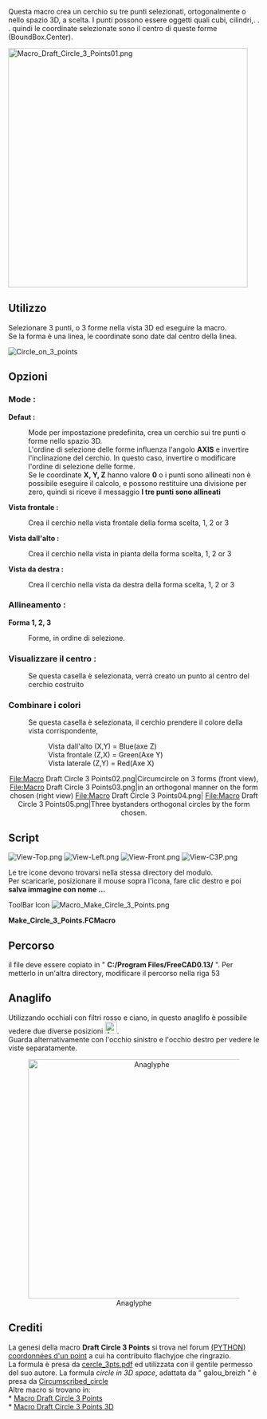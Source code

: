 <languages/>
<div class="mw-translate-fuzzy">
{{Macro/it
|Name=Macro Make Circle 3 Points
|Icon=Macro_Make_Circle_3_Points.png
|Translate=Cerchio da 3 punti
|Description=Crea un cerchio passante per tre punti selezionati nello spazio
|Author=Mario52
|Version=1.0
|Date=2014-08-08
|FCVersion=All
|Download=[https://www.freecadweb.org/wiki/images/c/c7/Macro_Make_Circle_3_Points.png ToolBar Icon]<br/>[https://www.freecadweb.org/wiki/images/f/fb/View-Top.png Icon View-Top]<br/>[https://www.freecadweb.org/wiki/images/c/ca/View-Left.png Icon View-Left]<br/>[https://www.freecadweb.org/wiki/images/6/64/View-Front.png Icon View-Front]<br/>[https://www.freecadweb.org/wiki/images/1/19/View-C3P.png Icon View-C3P]
}}
</div>

Questa macro crea un cerchio su tre punti selezionati, ortogonalmente o nello spazio 3D, a scelta. I punti possono essere oggetti quali cubi, cilindri,. . . quindi le coordinate selezionate sono il centro di queste forme (BoundBox.Center).

[[File:Macro Draft Circle 3 Points01.png|480px]]
{{Caption|Circle built on 3 selected points}}

==Utilizzo==
Selezionare 3 punti, o 3 forme nella vista 3D ed eseguire la macro.<br />
Se la forma è una linea, le coordinate sono date dal centro della linea.

[[File:Circle_on_3_points.png|Circle_on_3_points]]
{{clear}}

==Opzioni== 
===Mode :===
'''Defaut :''' 
: Mode per impostazione predefinita, crea un cerchio sui tre punti o forme nello spazio 3D.
: L'ordine di selezione delle forme influenza l'angolo '''AXIS''' e invertire l'inclinazione del cerchio. In questo caso, invertire o modificare l'ordine di selezione delle forme.
: Se le coordinate '''X, Y, Z''' hanno valore '''0''' o i punti sono allineati non è possibile eseguire il calcolo, e possono restituire una divisione per zero, quindi si riceve il messaggio '''I tre punti sono allineati'''

'''Vista frontale :''' 
: Crea il cerchio nella vista frontale della forma scelta, 1, 2 or 3 
'''Vista dall'alto :''' 
:Crea il cerchio nella vista in pianta della forma scelta, 1, 2 or 3 
'''Vista da destra :''' 
:Crea il cerchio nella vista da destra della forma scelta, 1, 2 or 3

===Allineamento :===
'''Forma 1, 2, 3'''
: Forme, in ordine di selezione.

===Visualizzare il centro :===
: Se questa casella è selezionata, verrà creato un punto al centro del cerchio costruito

===Combinare i colori===
: Se questa casella è selezionata, il cerchio prendere il colore della vista corrispondente,

::Vista dall'alto (X,Y) = Blue(axe Z) 
::Vista frontale (Z,X) = Green(Axe Y) 
::Vista laterale (Z,Y) = Red(Axe X)

 
{{clear}} 
<center> 
<gallery widths="200" heights="100"> 
File:Macro Draft Circle 3 Points02.png|Circumcircle on 3 forms (front view), 
File:Macro Draft Circle 3 Points03.png|in an orthogonal manner on the form chosen (right view) 
File:Macro Draft Circle 3 Points04.png| File:Macro Draft Circle 3 Points05.png|Three bystanders orthogonal circles by the form chosen. 
</gallery> 
</center>


==Script==

[[Image:View-Top.png]] [[Image:View-Left.png]] [[Image:View-Front.png]] [[Image:View-C3P.png]]

Le tre icone devono trovarsi nella stessa directory del modulo.<br />
Per scaricarle, posizionare il mouse sopra l'icona,  fare clic destro e poi '''salva immagine con nome ...'''


ToolBar Icon [[Image:Macro_Make_Circle_3_Points.png]]

'''Make_Circle_3_Points.FCMacro'''

{{MacroCode|code=
# -*- coding: utf-8 -*-
# Cercle sur 3 points.py
# create a circle from 3 points selected
# combination of the two programs 'create a circle from 3 points selected'
# with as options (orthogonal) circle can be built on a choice plans
# to coordinate one of the three selected choice shapes
# mode by default, creates the circle in 3D space
# the options create the circle of orthogonal way on the map and view the choice
# with the creation of a central color related to the axes Y/N Y/N
# 04/03/2013 # 24/03/2013 # 08/08/2014 by mario52
# the formula adapted (with permission of its author) by "mario52" for orthogonal circles comes from
# http://www-obs.univ-lyon1.fr/labo/fc/Ateliers_archives/ateliers_2005-06/cercle_3pts.pdf
# read the note in pdf, on the order of selection points,
# If the formula returns an error (example the 3 points in the same alignment)
# the formula adapted by "galou_breizh" for the cecle in 3D space comes from
# https://en.wikipedia.org/wiki/Circumscribed_circle
# the window is always visible and allows you to work on other programs
# as for example to select other items in FreeCAD

#08/08/2014 PyQt4 and PySide

#OS: Windows Vista
#Word size: 32-bit
#Version: 0.14.3700 (Git)
#Branch: releases/FreeCAD-0-14
#Hash: 32f5aae0a64333ec8d5d160dbc46e690510c8fe1
#Python version: 2.6.2
#Qt version: 4.5.2
#Coin version: 3.1.0
#SoQt version: 1.4.1
#OCC version: 6.5.1

try:
    import PyQt4
    from PyQt4 import QtCore, QtGui
except Exception:
    import PySide
    from PySide import QtCore, QtGui

import Draft, Part, FreeCAD, math, PartGui, FreeCADGui
from math import sqrt, pi, sin, cos, asin
from FreeCAD import Base
 
                    # vueChoix = 0 et alignerSur = 0 , mode par défaut
global vueChoix		# choix de la vue Dessus=1 XY, vue Face=2 ZX, vue Droite=3 ZY (Orthogonal)
global alignerSur   # aligne le cercle sur une forme au choix (1,2 ou 3) ou sur Z=0 (Orthogonal)
global afficherPoint# affiche le point central du cercle
global colorer     	# colorer suivant l'axe 1=Ok 0=Couleur courante uniquement Orthogonal !
vueChoix = 0
alignerSur = 0
afficherPoint = 1
colorer = 1
 
try:
    _fromUtf8 = QtCore.QString.fromUtf8
except AttributeError:
    def _fromUtf8(s):
        return s
 
try:
    _encoding = QtGui.QApplication.UnicodeUTF8
    def _translate(context, text, disambig):
        return QtGui.QApplication.translate(context, text, disambig, _encoding)
except AttributeError:
    def _translate(context, text, disambig):
        return QtGui.QApplication.translate(context, text, disambig)
 
class Ui_MainWindow(object):
 
    def __init__(self, MainWindow):
        self.window = MainWindow
        path = FreeCAD.ConfigGet("AppHomePath") # chemin 
 
        MainWindow.setObjectName(_fromUtf8("MainWindow"))
        MainWindow.resize(490, 302)
        MainWindow.setWindowIcon(QtGui.QIcon(path+'View-C3P.png'))
        self.centralWidget = QtGui.QWidget(MainWindow)
        self.centralWidget.setObjectName(_fromUtf8("centralWidget"))
 
        self.groupBox = QtGui.QGroupBox(self.centralWidget)
        self.groupBox.setGeometry(QtCore.QRect(20, 10, 130, 161))
        self.groupBox.setObjectName(_fromUtf8("groupBox_1"))
 
        self.radioButton_1 = QtGui.QRadioButton(self.groupBox)
        self.radioButton_1.setGeometry(QtCore.QRect(10, 30, 130, 20))
        self.radioButton_1.setChecked(True)
        self.radioButton_1.setObjectName(_fromUtf8("radioButton_1"))
        self.radioButton_1.clicked.connect(self.on_radioButton_1_clicked) #connection radioButton_1
        self.radioButton_1.setToolTip(_translate("MainWindow", "Cercle sur 3 points dans l'espace", None))
 
        self.radioButton_2 = QtGui.QRadioButton(self.groupBox)
        self.radioButton_2.setGeometry(QtCore.QRect(10, 60, 130, 20))
        self.radioButton_2.setObjectName(_fromUtf8("radioButton_2"))
        self.radioButton_2.clicked.connect(self.on_radioButton_2_clicked) #connection radioButton_2
        self.radioButton_2.setToolTip(_translate("MainWindow", "Cercle orthogonal sur la vue de face", None))
        #self.image_01 = "C:\Program Files\FreeCAD0.13\View-Front.png"
        self.image_01 = path+"View-Front.png"
        icon01 = QtGui.QIcon() 
        icon01.addPixmap(QtGui.QPixmap(self.image_01),QtGui.QIcon.Normal, QtGui.QIcon.Off)
        self.radioButton_2.setIcon(icon01) 
 
        self.radioButton_3 = QtGui.QRadioButton(self.groupBox)
        self.radioButton_3.setGeometry(QtCore.QRect(10, 90, 130, 20))
        self.radioButton_3.setObjectName(_fromUtf8("radioButton_3"))
        self.radioButton_3.clicked.connect(self.on_radioButton_3_clicked) #connection radioButton_3
        self.radioButton_3.setToolTip(_translate("MainWindow", "Cercle orthogonal sur la vue de dessus", None))
        #self.image_02 = "C:\Program Files\FreeCAD0.13\View-Top.png"
        self.image_02 = path+"View-Top.png"
        icon02 = QtGui.QIcon() 
        icon02.addPixmap(QtGui.QPixmap(self.image_02),QtGui.QIcon.Normal, QtGui.QIcon.Off)
        self.radioButton_3.setIcon(icon02) 
 
        self.radioButton_4 = QtGui.QRadioButton(self.groupBox)
        self.radioButton_4.setGeometry(QtCore.QRect(10, 120, 130, 20))
        self.radioButton_4.setObjectName(_fromUtf8("radioButton_4"))
        self.radioButton_4.clicked.connect(self.on_radioButton_4_clicked) #connection radioButton_4
        self.radioButton_4.setToolTip(_translate("MainWindow", "Cercle orthogonal sur la vue de droite", None))
        #self.image_03 = "C:\Program Files\FreeCAD0.13\View-Left.png"
        self.image_03 = path+"View-Left.png"
        icon03 = QtGui.QIcon() 
        icon03.addPixmap(QtGui.QPixmap(self.image_03),QtGui.QIcon.Normal, QtGui.QIcon.Off)
        self.radioButton_4.setIcon(icon03) 
 
        self.groupBox_2 = QtGui.QGroupBox(self.centralWidget)
        self.groupBox_2.setGeometry(QtCore.QRect(170, 10, 120, 161))
        self.groupBox_2.setObjectName(_fromUtf8("groupBox_2"))
 
        self.radioButton_5 = QtGui.QRadioButton(self.groupBox_2)
        self.radioButton_5.setGeometry(QtCore.QRect(10, 30, 95, 20))
        self.radioButton_5.setChecked(True)
        self.radioButton_5.setObjectName(_fromUtf8("radioButton_5"))
        self.radioButton_5.clicked.connect(self.on_radioButton_5_clicked) #connection radioButton_5
        self.radioButton_5.setToolTip(_translate("MainWindow", "Cercle sur 3 points dans l'espace", None))
 
        self.radioButton_6 = QtGui.QRadioButton(self.groupBox_2)
        self.radioButton_6.setGeometry(QtCore.QRect(10, 60, 95, 20))
        self.radioButton_6.setObjectName(_fromUtf8("radioButton_6"))
        self.radioButton_6.clicked.connect(self.on_radioButton_6_clicked) #connection radioButton_6
        self.radioButton_6.setToolTip(_translate("MainWindow", "Cercle orthogonal sur la forme 1", None))
 
        self.radioButton_7 = QtGui.QRadioButton(self.groupBox_2)
        self.radioButton_7.setGeometry(QtCore.QRect(10, 90, 95, 20))
        self.radioButton_7.setObjectName(_fromUtf8("radioButton_7"))
        self.radioButton_7.clicked.connect(self.on_radioButton_7_clicked) #connection radioButton_7
        self.radioButton_7.setToolTip(_translate("MainWindow", "Cercle orthogonal sur la forme 2", None))
 
        self.radioButton_8 = QtGui.QRadioButton(self.groupBox_2)
        self.radioButton_8.setGeometry(QtCore.QRect(10, 120, 95, 20))
        self.radioButton_8.setObjectName(_fromUtf8("radioButton_8"))
        self.radioButton_8.clicked.connect(self.on_radioButton_8_clicked) #connection radioButton_8
        self.radioButton_8.setToolTip(_translate("MainWindow", "Cercle orthogonal sur la forme 3", None))
 
        self.checkBox_1 = QtGui.QCheckBox(self.centralWidget)
        self.checkBox_1.setGeometry(QtCore.QRect(20, 190, 140, 20))
        self.checkBox_1.setChecked(True)
        self.checkBox_1.setObjectName(_fromUtf8("checkBox_1"))
        self.checkBox_1.setToolTip(_translate("MainWindow", "Affiche un point sur le centre du cercle", None))
#        self.checkBox_1.clicked.connect(self.on_checkBox_1_clicked) #connection checkBox_1
 
        self.checkBox_2 = QtGui.QCheckBox(self.centralWidget)
        self.checkBox_2.setGeometry(QtCore.QRect(170, 190, 150, 20))
        self.checkBox_2.setChecked(True)
        self.checkBox_2.setObjectName(_fromUtf8("checkBox_2"))
        self.checkBox_2.setToolTip(_translate("MainWindow", "Associe la couleur du cercle à la couleur des axes X,Y,Z (Orthogonal)", None))
#        self.checkBox_2.clicked.connect(self.on_checkBox_2_clicked) #connection checkBox_1
 
        self.lineEdit_1 = QtGui.QLineEdit(self.centralWidget)
        self.lineEdit_1.setGeometry(QtCore.QRect(320, 30, 151, 22))
        self.lineEdit_1.setObjectName(_fromUtf8("lineEdit_1"))
        self.lineEdit_1.setReadOnly(True)
 
        self.lineEdit_2 = QtGui.QLineEdit(self.centralWidget)
        self.lineEdit_2.setGeometry(QtCore.QRect(320, 80, 151, 22))
        self.lineEdit_2.setObjectName(_fromUtf8("lineEdit_2"))
        self.lineEdit_2.setReadOnly(True)
 
        self.lineEdit_3 = QtGui.QLineEdit(self.centralWidget)
        self.lineEdit_3.setGeometry(QtCore.QRect(320, 130, 151, 22))
        self.lineEdit_3.setObjectName(_fromUtf8("lineEdit_3"))
        self.lineEdit_3.setReadOnly(True)
 
        self.lineEdit_4 = QtGui.QLineEdit(self.centralWidget)
        self.lineEdit_4.setGeometry(QtCore.QRect(320, 180, 151, 22))
        self.lineEdit_4.setObjectName(_fromUtf8("lineEdit_4"))
        self.lineEdit_4.setReadOnly(True)
 
        self.lineEdit_5 = QtGui.QLineEdit(self.centralWidget)
        self.lineEdit_5.setGeometry(QtCore.QRect(320, 230, 151, 22))
        self.lineEdit_5.setObjectName(_fromUtf8("lineEdit_5"))
        self.lineEdit_5.setReadOnly(True)
 
        self.label_1 = QtGui.QLabel(self.centralWidget)
        self.label_1.setGeometry(QtCore.QRect(320, 10, 91, 16))
        self.label_1.setObjectName(_fromUtf8("label_1"))
 
        self.label_2 = QtGui.QLabel(self.centralWidget)
        self.label_2.setGeometry(QtCore.QRect(320, 60, 91, 16))
        self.label_2.setObjectName(_fromUtf8("label_2"))
 
        self.label_3 = QtGui.QLabel(self.centralWidget)
        self.label_3.setGeometry(QtCore.QRect(320, 110, 91, 16))
        self.label_3.setObjectName(_fromUtf8("label_3"))
 
        self.label_4 = QtGui.QLabel(self.centralWidget)
        self.label_4.setGeometry(QtCore.QRect(320, 160, 53, 16))
        self.label_4.setObjectName(_fromUtf8("label_4"))
 
        self.label_5 = QtGui.QLabel(self.centralWidget)
        self.label_5.setGeometry(QtCore.QRect(320, 210, 81, 16))
        self.label_5.setObjectName(_fromUtf8("label_5"))
 
        self.pushButton_1 = QtGui.QPushButton(self.centralWidget)
        self.pushButton_1.setGeometry(QtCore.QRect(20, 230, 90, 28))
        self.pushButton_1.setObjectName(_fromUtf8("pushButton_1"))
        self.pushButton_1.clicked.connect(self.on_pushButton_1_clicked) #connection pushButton_1
        self.pushButton_1.setToolTip(_translate("MainWindow", "Quitte la fonction", None))
 
        self.pushButton_2 = QtGui.QPushButton(self.centralWidget)
        self.pushButton_2.setGeometry(QtCore.QRect(110, 230, 90, 28))
        self.pushButton_2.setObjectName(_fromUtf8("pushButton_2"))
        self.pushButton_2.clicked.connect(self.on_pushButton_2_clicked) #connection pushButton_2
        self.pushButton_2.setToolTip(_translate("MainWindow", "Applique la fonction sans quitter", None))
        #self.pushButton_2.setStyleSheet("background-color: red") #cette fonction donne une couleur au bouton
        #self.pushButton_2.setStyleSheet("color : #ff0000") #cette fonction donne une couleur au texte du bouton
        #self.pushButton_2.setStyleSheet("color : #ff0000; background-color : #0000ff;" ) #combinaison des deux
 
        self.pushButton_3 = QtGui.QPushButton(self.centralWidget)
        self.pushButton_3.setGeometry(QtCore.QRect(200, 230, 90, 28))
        self.pushButton_3.setObjectName(_fromUtf8("pushButton_3"))
        self.pushButton_3.clicked.connect(self.on_pushButton_3_clicked) #connection pushButton_3
        self.pushButton_3.setToolTip(_translate("MainWindow", "Définit le mode par défaut (Cercle sur 3 points dans l'espace)", None))
 
        MainWindow.setCentralWidget(self.centralWidget)
        self.statusBar = QtGui.QStatusBar(MainWindow)
        self.statusBar.setObjectName(_fromUtf8("statusBar"))
        MainWindow.setStatusBar(self.statusBar)
 
        self.retranslateUi(MainWindow)
        QtCore.QMetaObject.connectSlotsByName(MainWindow)
 
    def retranslateUi(self, MainWindow):
        try:
            MainWindow.setWindowFlags(PyQt4.QtCore.Qt.WindowStaysOnTopHint) # PyQt4 cette fonction met la fenêtre en avant
        except Exception:
            MainWindow.setWindowFlags(PySide.QtCore.Qt.WindowStaysOnTopHint) # PySide cette fonction met la fenêtre en avant
        #MainWindow.setStyleSheet("background-color: red") #cette fonction donne une couleur à la fenêtre
        #MainWindow.setWindowOpacity(0.5)    #cette fonction donne une transparence à la fenêtre
        MainWindow.setWindowTitle(_translate("MainWindow", "Cercle sur 3 points", None))
        self.groupBox.setTitle(_translate("MainWindow", "Mode", None))
        self.radioButton_1.setText(_translate("MainWindow", "Défaut", None))
        self.radioButton_2.setText(_translate("MainWindow", "Vue  Face", None))
        self.radioButton_3.setText(_translate("MainWindow", "Vue Dessus", None))
        self.radioButton_4.setText(_translate("MainWindow", "Vue Droite", None))
        self.groupBox_2.setTitle(_translate("MainWindow", "Alignement sur", None))
        self.radioButton_5.setText(_translate("MainWindow", "Défaut", None))
        self.radioButton_6.setText(_translate("MainWindow", "Forme 1", None))
        self.radioButton_7.setText(_translate("MainWindow", "Forme 2", None))
        self.radioButton_8.setText(_translate("MainWindow", "Forme 3", None))
        self.checkBox_1.setText(_translate("MainWindow", "Afficher le centre", None))
        self.checkBox_2.setText(_translate("MainWindow", "Associer les couleurs", None))
        self.label_1.setText(_translate("MainWindow", "Coordonnée X", None))
        self.label_2.setText(_translate("MainWindow", "Coordonnée Y", None))
        self.label_3.setText(_translate("MainWindow", "Coordonnée Z", None))
        self.label_4.setText(_translate("MainWindow", "Rayon", None))
        self.label_5.setText(_translate("MainWindow", "Angle", None))
        self.pushButton_1.setText(_translate("MainWindow", "Quitter", None))
        self.pushButton_2.setText(_translate("MainWindow", "Appliquer", None))
        self.pushButton_3.setText(_translate("MainWindow", "Défaut", None))
    # première série de radioboutons
    def on_radioButton_1_clicked(self):
        if self.radioButton_1.isChecked():
            self.radioButton_5.setChecked(True)
    def on_radioButton_2_clicked(self):
        if self.radioButton_5.isChecked():
            self.radioButton_6.setChecked(True)
    def on_radioButton_3_clicked(self):
        if self.radioButton_5.isChecked():
            self.radioButton_6.setChecked(True)
    def on_radioButton_4_clicked(self):
        if self.radioButton_5.isChecked():
            self.radioButton_6.setChecked(True)
    # deuxième série de radioboutons
    def on_radioButton_5_clicked(self):
        if self.radioButton_5.isChecked():
            self.radioButton_1.setChecked(True)
    def on_radioButton_6_clicked(self):
        if self.radioButton_1.isChecked():
            self.radioButton_2.setChecked(True)
    def on_radioButton_7_clicked(self):
        if self.radioButton_1.isChecked():
            self.radioButton_2.setChecked(True)
    def on_radioButton_8_clicked(self):
        if self.radioButton_1.isChecked():
            self.radioButton_2.setChecked(True)
    # Boutons
    def on_pushButton_1_clicked(self):    # Bouton Quitte la fonction
        App.Console.PrintMessage("Terminé\r\n")
        self.window.hide()
 
    def on_pushButton_2_clicked(self):    # Bouton Appliquer
        if self.radioButton_1.isChecked():
            vueChoix=0
        if self.radioButton_2.isChecked():
            vueChoix=1
        if self.radioButton_3.isChecked():
            vueChoix=2
        if self.radioButton_4.isChecked():
            vueChoix=3
 
        if self.radioButton_5.isChecked():
            alignerSur=0
        if self.radioButton_6.isChecked():
            alignerSur=1
        if self.radioButton_7.isChecked():
            alignerSur=2
        if self.radioButton_8.isChecked():
            alignerSur=3
 
        if self.checkBox_1.checkState()==0:
            afficherPoint=0
        else:
            afficherPoint=1
        if self.checkBox_2.checkState()==0:
            colorer=0
        else:
            colorer=1
 
        # App.Console.PrintMessage("Appliquer\r\n")
        # App.Console.PrintMessage(str(vueChoix)+" \t")
        # App.Console.PrintMessage(str(alignerSur)+" \t")
        # App.Console.PrintMessage(str(afficherPoint)+" \t")
        # App.Console.PrintMessage(str(colorer)+" \r\n")
 
        def errorDialog(msg):
            # Create a simple dialog QMessageBox
            # The first argument indicates the icon used: one of QtGui.QMessageBox.{NoIcon, Information, Warning, Critical, Question} 
            diag = QtGui.QMessageBox(QtGui.QMessageBox.Critical,u"Error Message",msg)
            try:
                diag.setWindowFlags(PyQt4.QtCore.Qt.WindowStaysOnTopHint) # PyQt4 cette fonction met la fenêtre en avant
            except Exception:
                diag.setWindowFlags(PySide.QtCore.Qt.WindowStaysOnTopHint) # PySide cette fonction met la fenêtre en avant
            #diag.setWindowModality(QtCore.Qt.ApplicationModal) # la fonction a été désactivée pour favoriser "WindowStaysOnTopHint"
            diag.exec_()
 
        def affiche(x,y,z,rayon,r,v,b,afficherPoint,angle):
            pl.Base=FreeCAD.Vector(x,y,z)
            Draft.makeCircle((rayon),placement=pl,face=False,support=None)
            if colorer==1:    
                FreeCADGui.activeDocument().activeObject().LineColor = (r,v,b)
            if afficherPoint==1:
                Draft.makePoint(x,y,z)
                if colorer==1:
                    FreeCADGui.activeDocument().activeObject().PointColor = (r,v,b)
            str(self.lineEdit_1.setText(str(x)))
            str(self.lineEdit_2.setText(str(y)))
            str(self.lineEdit_3.setText(str(z)))
            str(self.lineEdit_4.setText(str(rayon)))
            str(self.lineEdit_5.setText(str(angle)))
 
        # prendre les objets selectionnes
        sel = FreeCADGui.Selection.getSelection()           
        i=0
        centreX=0;centreY=0;rayon=0
 
        # S'il y a 3 points sélectionnés alors..
        if len(sel)==3 :
            i=0
            ta=[0,0,0,0,0,0,0,0,0]
            for obj in sel:
                x=(obj.Shape.BoundBox.Center)
                ta[i+0]=(x.x)
                ta[i+1]=(x.y)
                ta[i+2]=(x.z)
                i=i+3
 
            if vueChoix==3:        # Vue de droite ZY (Rouge)
                z_point_1=ta[0]
                x_point_1=ta[1]
                y_point_1=ta[2]
 
                z_point_2=ta[3]
                x_point_2=ta[4]
                y_point_2=ta[5]
 
                z_point_3=ta[6]
                x_point_3=ta[7]
                y_point_3=ta[8]
 
            elif vueChoix==2:    # Vue de face ZX (Vert)
                y_point_1=ta[0]
                z_point_1=ta[1]
                x_point_1=ta[2]
 
                y_point_2=ta[3]
                z_point_2=ta[4]
                x_point_2=ta[5]
 
                y_point_3=ta[6]
                z_point_3=ta[7]
                x_point_3=ta[8]
 
            else:                # Vue de dessus XY (Bleu)
                x_point_1=ta[0]
                y_point_1=ta[1]
                z_point_1=ta[2]
 
                x_point_2=ta[3]
                y_point_2=ta[4]
                z_point_2=ta[5]
 
                x_point_3=ta[6]
                y_point_3=ta[7]
                z_point_3=ta[8]
 
            # Calcul des coordonnées du centre du cercle    
            try:
                centreX =((x_point_3**2-x_point_2**2+y_point_3**2-y_point_2**2)/(2*(y_point_3-y_point_2))-(x_point_2**2-x_point_1**2+y_point_2**2-y_point_1**2)/(2*(y_point_2-y_point_1)))/((x_point_3-x_point_2)/(y_point_3-y_point_2)-(x_point_2-x_point_1)/(y_point_2-y_point_1))
                centreY =-(x_point_2-x_point_1)/(y_point_2-y_point_1)*centreX+(x_point_2**2-x_point_1**2+y_point_2**2-y_point_1**2)/(2*(y_point_2-y_point_1))
                rayon =sqrt((x_point_1-centreX)**2+(y_point_1-centreY)**2)
            except:
                errorDialog(u"Calcul impossible trop d'élements alignés")
            else:
            #finally: # si finally est présent, il sera TOUJOURS exécuté
               # Définition de la coordonnée Z
                centreZ=0
                # Création du cercle
                pl=FreeCAD.Placement()
                if vueChoix==1:    # Plan XY Dessus
                    pl.Rotation.Q=(0,0,0,1.0)
                    if alignerSur==1:    
                        affiche(centreX,centreY,z_point_1,rayon,0.0,0.0,1.0,afficherPoint,0)
                    elif alignerSur==2:
                        affiche(centreX,centreY,z_point_2,rayon,0.0,0.0,1.0,afficherPoint,0)
                    elif alignerSur==3:
                        affiche(centreX,centreY,z_point_3,rayon,0.0,0.0,1.0,afficherPoint,0)
                elif vueChoix==2:    # Plan XZ Face
                    pl.Rotation.Q=(1,0,0,1.0)
                    if alignerSur==1:    
                        affiche(centreY,z_point_1,centreX,rayon,0.0,1.0,0.0,afficherPoint,0)
                    elif alignerSur==2:
                        affiche(centreY,z_point_2,centreX,rayon,0.0,1.0,0.0,afficherPoint,0)
                    elif alignerSur==3:
                        affiche(centreY,z_point_3,centreX,rayon,0.0,1.0,0.0,afficherPoint,0)
                elif vueChoix==3:    # Plan YZ Droite
                    pl.Rotation.Q=(0,1,0,1.0)
                    if alignerSur==1:    
                        affiche(z_point_1,centreX,centreY,rayon,1.0,0.0,0.0,afficherPoint,0)
                    elif alignerSur==2:
                        affiche(z_point_2,centreX,centreY,rayon,1.0,0.0,0.0,afficherPoint,0)
                    elif alignerSur==3:
                        affiche(z_point_3,centreX,centreY,rayon,1.0,0.0,0.0,afficherPoint,0)
                else:    # 3D XYZ
                    P1 = sel[0].Shape.BoundBox.Center
                    P2 = sel[1].Shape.BoundBox.Center
                    P3 = sel[2].Shape.BoundBox.Center
 
                    P1P2 = (P2 - P1).Length
                    P2P3 = (P3 - P2).Length
                    P3P1 = (P1 - P3).Length
 
                    # Circle radius.
                    l = ((P1 - P2).cross(P2 - P3)).Length
                    try:
                    #if l < 1e-8:
                    #    errorDialog("The three points are aligned")
                        r = P1P2 * P2P3 * P3P1 / 2 / l
                    except:
                        errorDialog("The three points are aligned")
                    else:
                        # Sphere center.
                        a = P2P3**2 * (P1 - P2).dot(P1 - P3) / 2 / l**2
                        b = P3P1**2 * (P2 - P1).dot(P2 - P3) / 2 / l**2
                        c = P1P2**2 * (P3 - P1).dot(P3 - P2) / 2 / l**2
                        P1.multiply(a)
                        P2.multiply(b)
                        P3.multiply(c)
                        PC = P1 + P2 + P3
 
                        # Creation of a circle
                        pl = Base.Placement()
                        v = (P1 - P2).cross(P3 - P2)
                        v.normalize()
                        axis = Base.Vector(0, 0, 1).cross(v)
                        angle = asin(axis.Length) * 180 / pi
                        axis.normalize()
                        pl = Base.Placement(PC, axis, angle)
                        affiche((PC.x),(PC.y),(PC.z),r,0.0,0.0,0.0,afficherPoint,angle)
 
        else:
            # Si la condition n'est pas remplie, recommencer
            errorDialog(u"Sélectionnez 3 points et recommencez")
            #FreeCAD.Console.PrintError("Sélectionnez 3 points et recommencez\r\n")
#________________________________________________________________________________
    def on_pushButton_3_clicked(self):    # Valeurs d'origine
        App.Console.PrintMessage("Défaut\r\n")
        vueChoix=0		# choix de la vue Dessus=1 XY, vue Face=2 ZX, vue Droite=3 ZY
        self.radioButton_1.setChecked(True)
        alignerSur=0	# aligne le cercle sur une forme au choix (1,2 ou 3) ou sur Z=0
        self.radioButton_5.setChecked(True)
        afficherPoint=1	# affiche le point central du cercle
        self.checkBox_1.setChecked(True)
        colorer=1		# colorer suivant l'axe 1=Ok 0=Couleur courante uniquement Orthogonal !
        self.checkBox_2.setChecked(True)
 
#______________________________________________________________________________________
 
MainWindow = QtGui.QMainWindow()
ui = Ui_MainWindow(MainWindow)
MainWindow.show()
}}


==Percorso==
il file deve essere copiato in " '''C:/Program Files/FreeCAD0.13/''' ". Per metterlo in un'altra directory, modificare il percorso nella riga 53

{{Code|code=
         path = FreeCAD.ConfigGet("AppHomePath") # chemin
}}

==Anaglifo==

Utilizzando occhiali con filtri rosso e ciano, in questo anaglifo è possibile vedere due diverse posizioni  [[Image:Anaglyph_Tango.png|24px]].<br />
Guarda alternativamente con l'occhio sinistro e l'occhio destro per vedere le viste separatamente.
<center> 
[[File:Cercle3Points2D_anaglyphe.png|480px|Anaglyphe]] 
</center> 
{{clear}}

<div class="mw-translate-fuzzy">
==Crediti==
La genesi della macro '''Draft Circle 3 Points''' si trova nel forum [http://forum.freecadweb.org/viewtopic.php?f=12&t=3696&sid=17886f953113e162dc9a4a843e1fce94 (PYTHON) coordonnées d'un point] a cui ha contribuito flachyjoe che ringrazio.<br />
La formula è presa da [http://www-obs.univ-lyon1.fr/labo/fc/Ateliers_archives/ateliers_2005-06/cercle_3pts.pdf cercle_3pts.pdf] ed utilizzata con il gentile permesso del suo autore.
La formula ''circle in 3D space'', adattata da " galou_breizh " è presa da  [http://en.wikipedia.org/wiki/Circumscribed_circle Circumscribed_circle]<br /> 
Altre macro si trovano in:<br /> 
* [[Macro_Draft_Circle_3_Points|Macro Draft Circle 3 Points]]<br /> 
* [[Macro_Draft_Circle_3_Points_3D|Macro Draft Circle 3 Points 3D]]
</div>